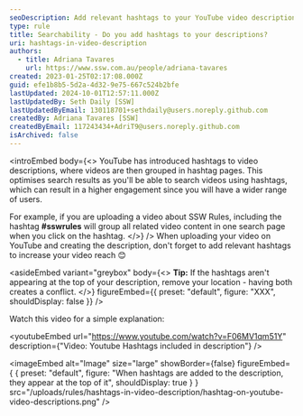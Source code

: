 ```yaml
---
seoDescription: Add relevant hashtags to your YouTube video descriptions to increase reach and engagement by grouping related content together.
type: rule
title: Searchability - Do you add hashtags to your descriptions?
uri: hashtags-in-video-description
authors:
  - title: Adriana Tavares
    url: https://www.ssw.com.au/people/adriana-tavares
created: 2023-01-25T02:17:08.000Z
guid: efe1b8b5-5d2a-4d32-9e75-667c524b2bfe
lastUpdated: 2024-10-01T12:57:11.000Z
lastUpdatedBy: Seth Daily [SSW]
lastUpdatedByEmail: 130118701+sethdaily@users.noreply.github.com
createdBy: Adriana Tavares [SSW]
createdByEmail: 117243434+AdriT9@users.noreply.github.com
isArchived: false
---
```


<introEmbed
  body={<>
YouTube has introduced hashtags to video descriptions, where videos are then grouped in hashtag pages. This optimises search results as you'll be able to search videos using hashtags, which can result in a higher engagement since you will have a wider range of users.

For example, if you are uploading a video about SSW Rules, including the hashtag **#sswrules** will group all related video content in one search page when you click on the hashtag.
  </>}
/>
When uploading your video on YouTube and creating the description, don't forget to add relevant hashtags to increase your video reach 😊


<asideEmbed
  variant="greybox"
  body={<>
    **Tip:** If the hashtags aren't appearing at the top of your description, remove your location - having both creates a conflict.
  </>}
  figureEmbed={{
    preset: "default",
    figure: "XXX",
    shouldDisplay: false
  }}
/>


Watch this video for a simple explanation:


<youtubeEmbed url="https://www.youtube.com/watch?v=F06MV1qm51Y" description={"Video: Youtube Hashtags included in description"} />



<imageEmbed
  alt="Image"
  size="large"
  showBorder={false}
  figureEmbed={ {
    preset: "default",
    figure: "When hashtags are added to the description, they appear at the top of it",
    shouldDisplay: true
  } }
  src="/uploads/rules/hashtags-in-video-description/hashtag-on-youtube-video-descriptions.png"
/>
